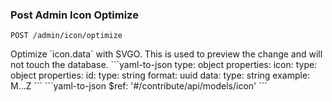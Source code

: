### Post Admin Icon Optimize

```
POST /admin/icon/optimize
```

<Tabs>
  <Tab title='Description'>
    Optimize `icon.data` with SVGO. This is used to preview the change and will not touch the database.
  </Tab>
  <Tab title='Request'>
    ```yaml-to-json
    type: object
    properties:
      icon:
        type: object
        properties:
          id:
            type: string
            format: uuid
          data:
            type: string
            example: M...Z
    ```
  </Tab>
  <Tab title='Response'>
    ```yaml-to-json
    $ref: '#/contribute/api/models/icon'
    ```
  </Tab>
</Tabs>